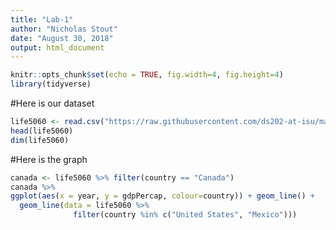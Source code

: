 ```yaml
---
title: "Lab-1"
author: "Nicholas Stout"
date: "August 30, 2018"
output: html_document
---
```


```r
knitr::opts_chunk$set(echo = TRUE, fig.width=4, fig.height=4)
library(tidyverse)
```

#Here is our dataset

```r
life5060 <- read.csv("https://raw.githubusercontent.com/ds202-at-isu/materials/master/01_collaborative-environment/data/gapminder-5060.csv")
head(life5060)
dim(life5060)
```

#Here is the graph
```r
canada <- life5060 %>% filter(country == "Canada")
canada %>%
ggplot(aes(x = year, y = gdpPercap, colour=country)) + geom_line() +
  geom_line(data = life5060 %>% 
              filter(country %in% c("United States", "Mexico")))
```